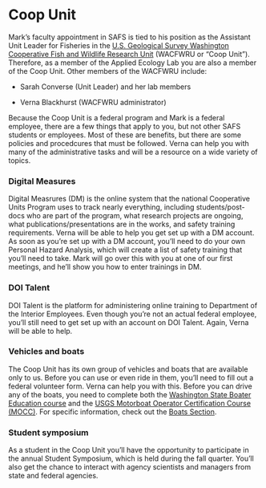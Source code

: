 # Coop Unit

Mark's faculty appointment in SAFS is tied to his position as the Assistant Unit Leader for Fisheries in the [U.S. Geological Survey Washington Cooperative Fish and Wildlife Research Unit](https://depts.washington.edu/wacfwru/) (WACFWRU or "Coop Unit"). Therefore, as a member of the Applied Ecology Lab you are also a member of the Coop Unit. Other members of the WACFWRU include:

* Sarah Converse (Unit Leader) and her lab members

* Verna Blackhurst (WACFWRU administrator)

Because the Coop Unit is a federal program and Mark is a federal employee, there are a few things that apply to you, but not other SAFS students or employees. Most of these are benefits, but there are some policies and procedcures that must be followed. Verna can help you with many of the administrative tasks and will be a resource on a wide variety of topics. 

### Digital Measures

Digital Measrures (DM) is the online system that the national Cooperative Units Program uses to track nearly everything, including students/post-docs who are part of the program, what research projects are ongoing, what publications/presentations are in the works, and safety training requirements. Verna will be able to help you get set up with a DM account. As soon as you're set up with a DM account, you'll need to do your own Personal Hazard Analysis, which will create a list of safety training that you'll need to take. Mark will go over this with you at one of our first meetings, and he'll show you how to enter trainings in DM. 

### DOI Talent

DOI Talent is the platform for administering online training to Department of the Interior Employees. Even though you're not an actual federal employee, you'll still need to get set up with an account on DOI Talent. Again, Verna will be able to help.

### Vehicles and boats

The Coop Unit has its own group of vehicles and boats that are available only to us. Before you can use or even ride in them, you'll need to fill out a federal volunteer form. Verna can help you with this. Before you can drive any of the boats, you need to complete both the [Washington State Boater Education course](https://parks.state.wa.us/442/Mandatory-Boater-Education) and the [USGS Motorboat Operator Certification Course (MOCC)](https://water.usgs.gov/admin/memo/policy/wrdpolicy96.25.html). For specific information, check out the [Boats Section](https://scheuerell-lab.github.io/lab-book/boats.html).

### Student symposium

As a student in the Coop Unit you'll have the opportunity to participate in the annual Student Symposium, which is held during the fall quarter. You'll also get the chance to interact with agency scientists and managers from state and federal agencies.


